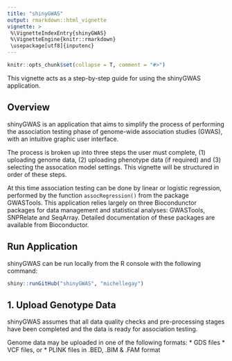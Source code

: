```yaml
---
title: "shinyGWAS"
output: rmarkdown::html_vignette
vignette: >
 %\VignetteIndexEntry{shinyGWAS}
 %\VignetteEngine{knitr::rmarkdown}
 \usepackage[utf8]{inputenc}
---
```


```r
knitr::opts_chunk$set(collapse = T, comment = "#>")
```

This vignette acts as a step-by-step guide for using the shinyGWAS application. 


## Overview

shinyGWAS is an application that aims to simplify the process of performing the association testing phase of genome-wide association studies (GWAS), with an intuitive graphic user interface. 

The process is broken up into three steps the user must complete, (1) uploading genome data, (2) uploading phenotype data (if required) and (3) selecting the assocation model settings. This vignette will be structured in order of these steps.

At this time association testing can be done by linear or logistic regression, performed by the function `assocRegression()` from the package GWASTools. This application relies largely on three Biocondunctor packages for data management and statistical analyses: GWASTools, SNPRelate and SeqArray. Detailed documentation of these packages are available from Bioconductor.


## Run Application

shinyGWAS can be run locally from the R console with the following command:

```r
shiny::runGitHub("shinyGWAS", "michellegay")
```


## 1. Upload Genotype Data

shinyGWAS assumes that all data quality checks and pre-processing stages have been completed and the data is ready for association testing.

Genome data may be uploaded in one of the following formats:
* GDS files
* VCF files, or
* PLINK files in .BED, .BIM & .FAM format
